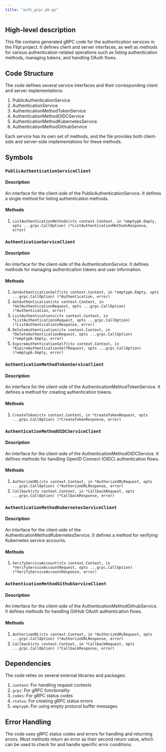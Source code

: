 ```yaml
---
title: "auth_grpc.pb.go"
---
```


## High-level description
This file contains generated gRPC code for the authentication services in the Flipt project. It defines client and server interfaces, as well as methods for various authentication-related operations such as listing authentication methods, managing tokens, and handling OAuth flows.

## Code Structure
The code defines several service interfaces and their corresponding client and server implementations:
1. PublicAuthenticationService
2. AuthenticationService
3. AuthenticationMethodTokenService
4. AuthenticationMethodOIDCService
5. AuthenticationMethodKubernetesService
6. AuthenticationMethodGithubService

Each service has its own set of methods, and the file provides both client-side and server-side implementations for these methods.

## Symbols

### `PublicAuthenticationServiceClient`
#### Description
An interface for the client-side of the PublicAuthenticationService. It defines a single method for listing authentication methods.

#### Methods
1. `ListAuthenticationMethods(ctx context.Context, in *emptypb.Empty, opts ...grpc.CallOption) (*ListAuthenticationMethodsResponse, error)`

### `AuthenticationServiceClient`
#### Description
An interface for the client-side of the AuthenticationService. It defines methods for managing authentication tokens and user information.

#### Methods
1. `GetAuthenticationSelf(ctx context.Context, in *emptypb.Empty, opts ...grpc.CallOption) (*Authentication, error)`
2. `GetAuthentication(ctx context.Context, in *GetAuthenticationRequest, opts ...grpc.CallOption) (*Authentication, error)`
3. `ListAuthentications(ctx context.Context, in *ListAuthenticationsRequest, opts ...grpc.CallOption) (*ListAuthenticationsResponse, error)`
4. `DeleteAuthentication(ctx context.Context, in *DeleteAuthenticationRequest, opts ...grpc.CallOption) (*emptypb.Empty, error)`
5. `ExpireAuthenticationSelf(ctx context.Context, in *ExpireAuthenticationSelfRequest, opts ...grpc.CallOption) (*emptypb.Empty, error)`

### `AuthenticationMethodTokenServiceClient`
#### Description
An interface for the client-side of the AuthenticationMethodTokenService. It defines a method for creating authentication tokens.

#### Methods
1. `CreateToken(ctx context.Context, in *CreateTokenRequest, opts ...grpc.CallOption) (*CreateTokenResponse, error)`

### `AuthenticationMethodOIDCServiceClient`
#### Description
An interface for the client-side of the AuthenticationMethodOIDCService. It defines methods for handling OpenID Connect (OIDC) authentication flows.

#### Methods
1. `AuthorizeURL(ctx context.Context, in *AuthorizeURLRequest, opts ...grpc.CallOption) (*AuthorizeURLResponse, error)`
2. `Callback(ctx context.Context, in *CallbackRequest, opts ...grpc.CallOption) (*CallbackResponse, error)`

### `AuthenticationMethodKubernetesServiceClient`
#### Description
An interface for the client-side of the AuthenticationMethodKubernetesService. It defines a method for verifying Kubernetes service accounts.

#### Methods
1. `VerifyServiceAccount(ctx context.Context, in *VerifyServiceAccountRequest, opts ...grpc.CallOption) (*VerifyServiceAccountResponse, error)`

### `AuthenticationMethodGithubServiceClient`
#### Description
An interface for the client-side of the AuthenticationMethodGithubService. It defines methods for handling GitHub OAuth authentication flows.

#### Methods
1. `AuthorizeURL(ctx context.Context, in *AuthorizeURLRequest, opts ...grpc.CallOption) (*AuthorizeURLResponse, error)`
2. `Callback(ctx context.Context, in *CallbackRequest, opts ...grpc.CallOption) (*CallbackResponse, error)`

## Dependencies
The code relies on several external libraries and packages:
1. `context`: For handling request contexts
2. `grpc`: For gRPC functionality
3. `codes`: For gRPC status codes
4. `status`: For creating gRPC status errors
5. `emptypb`: For using empty protocol buffer messages

## Error Handling
The code uses gRPC status codes and errors for handling and returning errors. Most methods return an error as their second return value, which can be used to check for and handle specific error conditions.